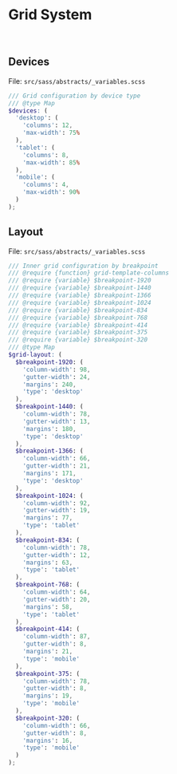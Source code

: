 
<Meta title='Blocks/Grid System' />

# Grid System

<br />

## Devices

File: `src/sass/abstracts/_variables.scss`

```scss
/// Grid configuration by device type
/// @type Map
$devices: (
  'desktop': (
    'columns': 12,
    'max-width': 75%
  ),
  'tablet': (
    'columns': 8,
    'max-width': 85%
  ),
  'mobile': (
    'columns': 4,
    'max-width': 90%
  )
);
```

## Layout

File: `src/sass/abstracts/_variables.scss`

```scss
/// Inner grid configuration by breakpoint
/// @require {function} grid-template-columns
/// @require {variable} $breakpoint-1920
/// @require {variable} $breakpoint-1440
/// @require {variable} $breakpoint-1366
/// @require {variable} $breakpoint-1024
/// @require {variable} $breakpoint-834
/// @require {variable} $breakpoint-768
/// @require {variable} $breakpoint-414
/// @require {variable} $breakpoint-375
/// @require {variable} $breakpoint-320
/// @type Map
$grid-layout: (
  $breakpoint-1920: (
    'column-width': 98,
    'gutter-width': 24,
    'margins': 240,
    'type': 'desktop'
  ),
  $breakpoint-1440: (
    'column-width': 78,
    'gutter-width': 13,
    'margins': 180,
    'type': 'desktop'
  ),
  $breakpoint-1366: (
    'column-width': 66,
    'gutter-width': 21,
    'margins': 171,
    'type': 'desktop'
  ),
  $breakpoint-1024: (
    'column-width': 92,
    'gutter-width': 19,
    'margins': 77,
    'type': 'tablet'
  ),
  $breakpoint-834: (
    'column-width': 78,
    'gutter-width': 12,
    'margins': 63,
    'type': 'tablet'
  ),
  $breakpoint-768: (
    'column-width': 64,
    'gutter-width': 20,
    'margins': 58,
    'type': 'tablet'
  ),
  $breakpoint-414: (
    'column-width': 87,
    'gutter-width': 8,
    'margins': 21,
    'type': 'mobile'
  ),
  $breakpoint-375: (
    'column-width': 78,
    'gutter-width': 8,
    'margins': 19,
    'type': 'mobile'
  ),
  $breakpoint-320: (
    'column-width': 66,
    'gutter-width': 8,
    'margins': 16,
    'type': 'mobile'
  )
);
```
